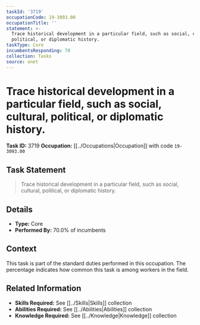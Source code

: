```yaml
---
taskId: '3719'
occupationCode: 19-3093.00
occupationTitle: ''
statement: >-
  Trace historical development in a particular field, such as social, cultural,
  political, or diplomatic history.
taskType: Core
incumbentsResponding: 70
collection: Tasks
source: onet
---
```

# Trace historical development in a particular field, such as social, cultural, political, or diplomatic history.

**Task ID:** 3719
**Occupation:** [[../Occupations|Occupation]] with code `19-3093.00`

## Task Statement

> Trace historical development in a particular field, such as social, cultural, political, or diplomatic history.

## Details

- **Type:** Core
- **Performed By:** 70.0% of incumbents

## Context

This task is part of the standard duties performed in this occupation. The percentage indicates how common this task is among workers in the field.

## Related Information

- **Skills Required:** See [[../Skills|Skills]] collection
- **Abilities Required:** See [[../Abilities|Abilities]] collection
- **Knowledge Required:** See [[../Knowledge|Knowledge]] collection
